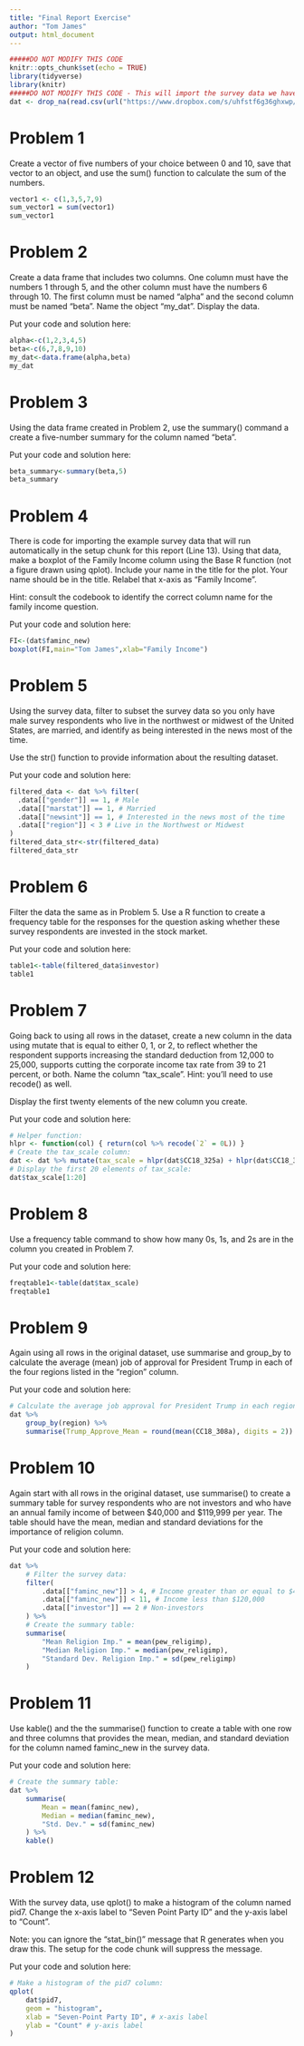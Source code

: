 ---
title: "Final Report Exercise"
author: "Tom James"
output: html_document
---
  
```{r setup, include=FALSE}
#####DO NOT MODIFY THIS CODE
knitr::opts_chunk$set(echo = TRUE)
library(tidyverse)
library(knitr)
#####DO NOT MODIFY THIS CODE - This will import the survey data we have been working with in this course.
dat <- drop_na(read.csv(url("https://www.dropbox.com/s/uhfstf6g36ghxwp/cces_sample_coursera.csv?raw=1")))
```

# Problem 1 

Create a vector of five numbers of your choice between 0 and 10, 
save that vector to an object, and use the sum() function to 
calculate the sum of the numbers.

```{r,problem1}
vector1 <- c(1,3,5,7,9)
sum_vector1 = sum(vector1)
sum_vector1
```

# Problem 2

Create a data frame that includes two columns. One column must 
have the numbers 1 through 5, and the other column must have the 
numbers 6 through 10. The first column must be named "alpha" and 
the second column must be named "beta". Name the object "my_dat". 
Display the data.

Put your code and solution here:
  
```{r,problem2}
alpha<-c(1,2,3,4,5)
beta<-c(6,7,8,9,10)
my_dat<-data.frame(alpha,beta)
my_dat
```

# Problem 3 

Using the data frame created in Problem 2, use the summary() 
command a create a five-number summary for the column named
"beta".

Put your code and solution here:
  
```{r,problem3}
beta_summary<-summary(beta,5)
beta_summary
```

# Problem 4

There is code for importing the example survey data that will 
run automatically in the setup chunk for this report (Line 13). 
Using that data, make a boxplot of the Family Income column using
the Base R function (not a figure drawn using qplot). Include 
your name in the title for the plot. Your name should be in the 
title. Relabel that x-axis as "Family Income".

Hint: consult the codebook to identify the correct column name 
for the family income question.

Put your code and solution here:
  
```{r,problem4}
FI<-(dat$faminc_new)
boxplot(FI,main="Tom James",xlab="Family Income")
```

# Problem 5

Using the survey data, filter to subset the survey data so you 
only have male survey respondents who live in the northwest or 
midwest of the United States, are married, and identify as being 
interested in the news most of the time. 

Use the str() function to provide information about the resulting
dataset.

Put your code and solution here:
  
```{r problem5,include=TRUE,echo=TRUE}
filtered_data <- dat %>% filter(
  .data[["gender"]] == 1, # Male
  .data[["marstat"]] == 1, # Married
  .data[["newsint"]] == 1, # Interested in the news most of the time
  .data[["region"]] < 3 # Live in the Northwest or Midwest
)
filtered_data_str<-str(filtered_data)
filtered_data_str
```

# Problem 6

Filter the data the same as in Problem 5. Use a R function to 
create a frequency table for the responses for the question 
asking whether these survey respondents are invested in the 
stock market. 

Put your code and solution here:
  
```{r problem6,include=TRUE,echo=TRUE}
table1<-table(filtered_data$investor)
table1
``` 

# Problem 7

Going back to using all rows in the dataset, create a new column 
in the data using mutate that is equal to either 0, 1, or 2, to 
reflect whether the respondent supports increasing the standard 
deduction from 12,000 to 25,000, supports cutting the corporate 
income tax rate from 39 to 21 percent, or both. Name the column 
"tax_scale". Hint: you'll need to use recode() as well.
 
Display the first twenty elements of the new column you create.

Put your code and solution here:

```{r problem7,include=TRUE,echo=TRUE}
# Helper function:
hlpr <- function(col) { return(col %>% recode(`2` = 0L)) }
# Create the tax_scale column:
dat <- dat %>% mutate(tax_scale = hlpr(dat$CC18_325a) + hlpr(dat$CC18_325d))
# Display the first 20 elements of tax_scale:
dat$tax_scale[1:20]
```

# Problem 8

Use a frequency table command to show how many 0s, 1s, and 2s are 
in the column you created in Problem 7.

Put your code and solution here:
  
```{r problem8,include=TRUE,echo=TRUE}
freqtable1<-table(dat$tax_scale)
freqtable1
```

# Problem 9

Again using all rows in the original dataset, use summarise and
group_by to calculate the average (mean) job of approval for 
President Trump in each of the four regions listed in the 
"region" column.

Put your code and solution here:
  
```{r problem9}
# Calculate the average job approval for President Trump in each region:
dat %>%
    group_by(region) %>%
    summarise(Trump_Approve_Mean = round(mean(CC18_308a), digits = 2))
```

# Problem 10

Again start with all rows in the original dataset, use summarise()
to create a summary table for survey respondents who  are not 
investors and who have an annual family income of between 
$40,000 and $119,999 per year. The table should have the mean, 
median and standard deviations for the importance of religion 
column.

Put your code and solution here:
  
```{r problem10}
dat %>%
    # Filter the survey data:
    filter(
        .data[["faminc_new"]] > 4, # Income greater than or equal to $40,000
        .data[["faminc_new"]] < 11, # Income less than $120,000
        .data[["investor"]] == 2 # Non-investors
    ) %>%
    # Create the summary table:
    summarise(
        "Mean Religion Imp." = mean(pew_religimp),
        "Median Religion Imp." = median(pew_religimp),
        "Standard Dev. Religion Imp." = sd(pew_religimp)
    )
```

# Problem 11

Use kable() and the the summarise() function to create a table 
with one row and three columns that provides the mean, median, 
and standard deviation for the column named faminc_new in the 
survey data.

Put your code and solution here:
  
```{r problem11}
# Create the summary table:
dat %>%
    summarise(
        Mean = mean(faminc_new),
        Median = median(faminc_new),
        "Std. Dev." = sd(faminc_new)
    ) %>%
    kable()
```

# Problem 12

With the survey data, use qplot() to make a histogram of the 
column named pid7. Change the x-axis label to "Seven Point Party 
ID" and the y-axis label to "Count".

Note: you can ignore the "stat_bin()" message that R generates 
when you draw this. The setup for the code chunk will suppress 
the message.

Put your code and solution here:
  
```{r problem12,message=FALSE}
# Make a histogram of the pid7 column:
qplot(
    dat$pid7,
    geom = "histogram",
    xlab = "Seven-Point Party ID", # x-axis label
    ylab = "Count" # y-axis label
)
```
